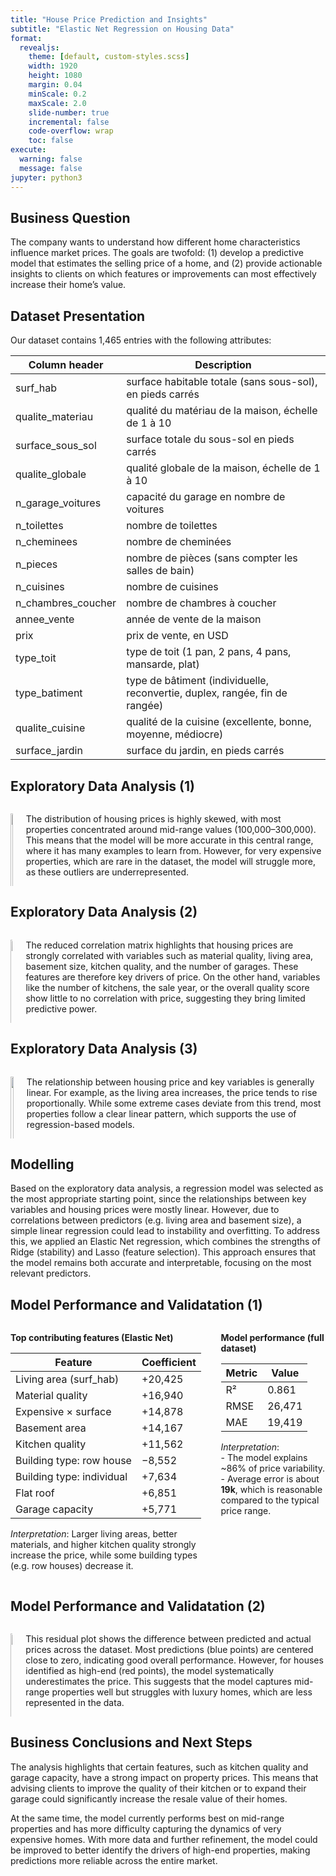 ```yaml
---
title: "House Price Prediction and Insights"
subtitle: "Elastic Net Regression on Housing Data"
format:
  revealjs:
    theme: [default, custom-styles.scss]
    width: 1920
    height: 1080
    margin: 0.04
    minScale: 0.2
    maxScale: 2.0
    slide-number: true
    incremental: false
    code-overflow: wrap
    toc: false
execute:
  warning: false
  message: false
jupyter: python3
---
```


## Business Question
The company wants to understand how different home characteristics influence market prices. The goals are twofold: (1) develop a predictive model that estimates the selling price of a home, and (2) provide actionable insights to clients on which features or improvements can most effectively increase their home’s value.

## Dataset Presentation

Our dataset contains 1,465 entries with the following attributes:

::: {.scrollable style="font-size: 0.85em;"}
| Column header       | Description                                                                 |
|---------------------|-----------------------------------------------------------------------------|
| surf_hab            | surface habitable totale (sans sous-sol), en pieds carrés                   |
| qualite_materiau    | qualité du matériau de la maison, échelle de 1 à 10                         |
| surface_sous_sol    | surface totale du sous-sol en pieds carrés                                  |
| qualite_globale     | qualité globale de la maison, échelle de 1 à 10                             |
| n_garage_voitures   | capacité du garage en nombre de voitures                                    |
| n_toilettes         | nombre de toilettes                                                        |
| n_cheminees         | nombre de cheminées                                                        |
| n_pieces            | nombre de pièces (sans compter les salles de bain)                         |
| n_cuisines          | nombre de cuisines                                                         |
| n_chambres_coucher  | nombre de chambres à coucher                                                |
| annee_vente         | année de vente de la maison                                                 |
| prix                | prix de vente, en USD                                                      |
| type_toit           | type de toit (1 pan, 2 pans, 4 pans, mansarde, plat)                       |
| type_batiment       | type de bâtiment (individuelle, reconvertie, duplex, rangée, fin de rangée) |
| qualite_cuisine     | qualité de la cuisine (excellente, bonne, moyenne, médiocre)                |
| surface_jardin      | surface du jardin, en pieds carrés                                          |
:::

## Exploratory Data Analysis (1)

::: columns
::: column
![](output/distrib_price.png){fig-alt="Distribution of housing prices" width=100%}
:::

::: column
The distribution of housing prices is highly skewed, with most properties concentrated around mid-range values (100,000–300,000).
This means that the model will be more accurate in this central range, where it has many examples to learn from.
However, for very expensive properties, which are rare in the dataset, the model will struggle more, as these outliers are underrepresented.
:::
:::

## Exploratory Data Analysis (2)

::: columns
::: column
![](output/correlation.png){fig-alt="Reduced correlation matrix of housing features" width=100%}
:::

::: column
The reduced correlation matrix highlights that housing prices are strongly correlated with variables such as material quality, living area, basement size, kitchen quality, and the number of garages. These features are therefore key drivers of price. On the other hand, variables like the number of kitchens, the sale year, or the overall quality score show little to no correlation with price, suggesting they bring limited predictive power.
:::
:::

## Exploratory Data Analysis (3)

::: columns
::: column
![](output/linear.png){fig-alt="Scatter plot of price vs living area" width=100%}
:::

::: column
The relationship between housing price and key variables is generally linear. For example, as the living area increases, the price tends to rise proportionally. While some extreme cases deviate from this trend, most properties follow a clear linear pattern, which supports the use of regression-based models.
:::
:::

## Modelling
Based on the exploratory data analysis, a regression model was selected as the most appropriate starting point, since the relationships between key variables and housing prices were mostly linear.
However, due to correlations between predictors (e.g. living area and basement size), a simple linear regression could lead to instability and overfitting.
To address this, we applied an Elastic Net regression, which combines the strengths of Ridge (stability) and Lasso (feature selection).
This approach ensures that the model remains both accurate and interpretable, focusing on the most relevant predictors.

## Model Performance and Validatation (1)

::: columns
::: column

**Top contributing features (Elastic Net)**

| Feature                  | Coefficient |
|---------------------------|-------------|
| Living area (surf_hab)    | +20,425     |
| Material quality          | +16,940     |
| Expensive × surface       | +14,878     |
| Basement area             | +14,167     |
| Kitchen quality           | +11,562     |
| Building type: row house  | −8,552      |
| Building type: individual | +7,634      |
| Flat roof                 | +6,851      |
| Garage capacity           | +5,771      |

*Interpretation*: Larger living areas, better materials, and higher kitchen quality strongly increase the price, while some building types (e.g. row houses) decrease it.

:::

::: column

**Model performance (full dataset)**

| Metric | Value   |
|--------|---------|
| R²     | 0.861   |
| RMSE   | 26,471  |
| MAE    | 19,419  |

*Interpretation*:  
- The model explains ~86% of price variability.  
- Average error is about **19k**, which is reasonable compared to the typical price range.  

:::
:::

## Model Performance and Validatation (2)

::: columns
::: column
![](output/residus.png){fig-alt="Residual plot of predicted vs actual prices" width=100%}
:::

::: column
This residual plot shows the difference between predicted and actual prices across the dataset. Most predictions (blue points) are centered close to zero, indicating good overall performance. However, for houses identified as high-end (red points), the model systematically underestimates the price. This suggests that the model captures mid-range properties well but struggles with luxury homes, which are less represented in the data.
:::
:::

## Business Conclusions and Next Steps
The analysis highlights that certain features, such as kitchen quality and garage capacity, have a strong impact on property prices. This means that advising clients to improve the quality of their kitchen or to expand their garage could significantly increase the resale value of their homes.

At the same time, the model currently performs best on mid-range properties and has more difficulty capturing the dynamics of very expensive homes. With more data and further refinement, the model could be improved to better identify the drivers of high-end properties, making predictions more reliable across the entire market.
